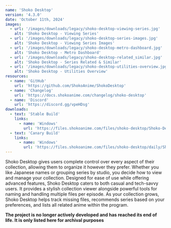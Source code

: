 ```yaml
---
name: 'Shoko Desktop'
version: '4.3.0'
date: 'October 11th, 2024'
images:
  - url: '/images/downloads/legacy/shoko-desktop-viewing-series.jpg'
    alt: 'Shoko Desktop - Viewing Series'
  - url: '/images/downloads/legacy/shoko-desktop-series-images.jpg'
    alt: 'Shoko Desktop - Viewing Series Images'
  - url: '/images/downloads/legacy/shoko-desktop-metro-dashboard.jpg'
    alt: 'Shoko Desktop - Metro Dashboard'
  - url: '/images/downloads/legacy/shoko-desktop-related_similar.jpg'
    alt: 'Shoko Desktop - Series Related & Similar'
  - url: '/images/downloads/legacy/shoko-desktop-utilities-overview.jpg'
    alt: 'Shoko Desktop - Utilities Overview'
resources:
  - name: 'GitHub'
    url: 'https://github.com/ShokoAnime/ShokoDesktop'
  - name: 'Changelog'
    url: 'https://docs.shokoanime.com/changelog/shoko-desktop'
  - name: 'Discord'
    url: 'https://discord.gg/vpeHDsg'
downloads:
  - text: 'Stable Build'
    links:
      - name: 'Windows'
        url: 'https://files.shokoanime.com/files/shoko-desktop/Shoko-Desktop-Setup-4.3.0.exe'
  - text: 'Canary Build'
    links:
      - name: 'Windows'
        url: 'https://files.shokoanime.com/files/shoko-desktop/daily/ShokoDesktop.zip'
---
```


Shoko Desktop gives users complete control over every aspect of their collection, allowing them to organize it however
they prefer. Whether you like Japanese names or grouping series by studio, you decide how to view and manage your
collection. Designed for ease of use while offering advanced features, Shoko Desktop caters to both casual and
tech-savvy users. It provides a stylish collection viewer alongside powerful tools for naming and handling multiple
files per episode. As your collection grows, Shoko Desktop helps track missing files, recommends series based on your
preferences, and lists all related anime within the program.

**The project is no longer actively developed and has reached its end of life. It is only listed here for archival
purposes**
